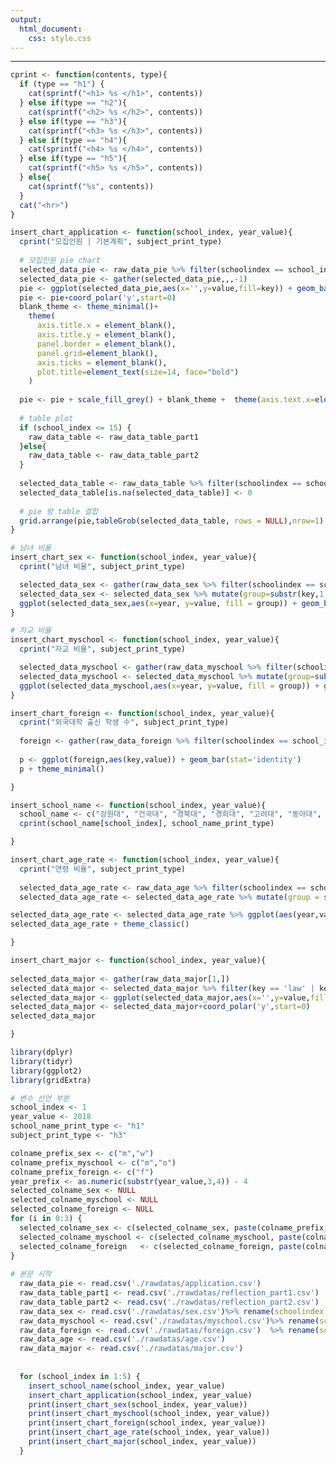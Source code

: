 ```yaml
---
output:
  html_document:
    css: style.css
---
```

------


```r
cprint <- function(contents, type){
  if (type == "h1") {
    cat(sprintf("<h1> %s </h1>", contents))  
  } else if(type == "h2"){
    cat(sprintf("<h2> %s </h2>", contents))  
  } else if(type == "h3"){
    cat(sprintf("<h3> %s </h3>", contents))  
  } else if(type == "h4"){
    cat(sprintf("<h4> %s </h4>", contents))  
  } else if(type == "h5"){
    cat(sprintf("<h5> %s </h5>", contents))  
  } else{
    cat(sprintf("%s", contents))  
  }
  cat("<hr>")
}

insert_chart_application <- function(school_index, year_value){
  cprint("모집인원 | 기본계획", subject_print_type)
  
  # 모집인원 pie chart
  selected_data_pie <- raw_data_pie %>% filter(schoolindex == school_index & year == year_value)
  selected_data_pie <- gather(selected_data_pie,,,-1)
  pie <- ggplot(selected_data_pie,aes(x='',y=value,fill=key)) + geom_bar(width = 1, stat = 'identity')
  pie <- pie+coord_polar('y',start=0)
  blank_theme <- theme_minimal()+
    theme(
      axis.title.x = element_blank(),
      axis.title.y = element_blank(),
      panel.border = element_blank(),
      panel.grid=element_blank(),
      axis.ticks = element_blank(),
      plot.title=element_text(size=14, face="bold")
    )
  
  pie <- pie + scale_fill_grey() + blank_theme +  theme(axis.text.x=element_blank())
  
  # table plot
  if (school_index <= 15) {
    raw_data_table <- raw_data_table_part1
  }else{
    raw_data_table <- raw_data_table_part2
  }
  
  selected_data_table <- raw_data_table %>% filter(schoolindex == school_index & year == year_value) %>%   select(level,leet,gpa,lang,doc,essay,interview,sum)
  selected_data_table[is.na(selected_data_table)] <- 0
  
  # pie 랑 table 결합 
  grid.arrange(pie,tableGrob(selected_data_table, rows = NULL),nrow=1)
}

# 남녀 비율
insert_chart_sex <- function(school_index, year_value){
  cprint("남녀 비율", subject_print_type)

  selected_data_sex <- gather(raw_data_sex %>% filter(schoolindex == school_index) %>% select(selected_colname_sex))
  selected_data_sex <- selected_data_sex %>% mutate(group=substr(key,1,1),year=substr(key,2,3))
  ggplot(selected_data_sex,aes(x=year, y=value, fill = group)) + geom_bar(stat='identity', position = 'dodge')
}

# 자교 비율
insert_chart_myschool <- function(school_index, year_value){
  cprint("자교 비율", subject_print_type)

  selected_data_myschool <- gather(raw_data_myschool %>% filter(schoolindex == school_index) %>% select(selected_colname_myschool))
  selected_data_myschool <- selected_data_myschool %>% mutate(group=substr(key,1,1),year=substr(key,2,3))
  ggplot(selected_data_myschool,aes(x=year, y=value, fill = group)) + geom_bar(stat='identity', position = 'dodge')
}

insert_chart_foreign <- function(school_index, year_value){
  cprint("외국대학 출신 학생 수", subject_print_type)
  
  foreign <- gather(raw_data_foreign %>% filter(schoolindex == school_index) %>% select(selected_colname_foreign))
  
  p <- ggplot(foreign,aes(key,value)) + geom_bar(stat='identity')
  p + theme_minimal()

}

insert_school_name <- function(school_index, year_value){
  school_name <- c("강원대", "건국대", "경북대", "경희대", "고려대", "동아대", "부산대", "서강대", "서울대", "서울시립대", "성균관대", "아주대", "연세대", "영남대", "원광대", "이화여대", "인하대", "전남대", "전북대", "제주대", "중앙대", "충남대", "충북대", "한국외대", "한양대")
  cprint(school_name[school_index], school_name_print_type)

}

insert_chart_age_rate <- function(school_index, year_value){
  cprint("연령 비율", subject_print_type)
  
  selected_data_age_rate <- raw_data_age %>% filter(schoolindex == school_index) %>% select(ends_with('14'),ends_with('15'),ends_with('16'),ends_with('17')) %>% gather()
  selected_data_age_rate <- selected_data_age_rate %>% mutate(group = substr(key,1,1),year = substr(key,2,3))

selected_data_age_rate <- selected_data_age_rate %>% ggplot(aes(year,value,fill=group)) + geom_bar(stat = 'identity')
selected_data_age_rate + theme_classic()

}

insert_chart_major <- function(school_index, year_value){
  
selected_data_major <- gather(raw_data_major[1,])
selected_data_major <- selected_data_major %>% filter(key == 'law' | key == 'human' | key == 'nature')
selected_data_major <- ggplot(selected_data_major,aes(x='',y=value,fill=key)) + geom_bar(width = 1, stat = 'identity')
selected_data_major <- selected_data_major+coord_polar('y',start=0)
selected_data_major

}

```

```r


library(dplyr)
library(tidyr)
library(ggplot2)
library(gridExtra)

# 변수 선언 부분
school_index <- 1
year_value <- 2018
school_name_print_type <- "h1"
subject_print_type <- "h3"

colname_prefix_sex <- c("m","w")
colname_prefix_myschool <- c("m","o")
colname_prefix_foreign <- c("f")
year_prefix <- as.numeric(substr(year_value,3,4)) - 4
selected_colname_sex <- NULL
selected_colname_myschool <- NULL
selected_colname_foreign <- NULL
for (i in 0:3) {
  selected_colname_sex <- c(selected_colname_sex, paste(colname_prefix_sex,year_prefix+i, sep=""))
  selected_colname_myschool <- c(selected_colname_myschool, paste(colname_prefix_myschool,year_prefix+i, sep=""))
  selected_colname_foreign   <- c(selected_colname_foreign, paste(colname_prefix_foreign,year_prefix+i, sep=""))
}
  
# 본문 시작
  raw_data_pie <- read.csv('./rawdatas/application.csv')
  raw_data_table_part1 <- read.csv('./rawdatas/reflection_part1.csv')
  raw_data_table_part2 <- read.csv('./rawdatas/reflection_part2.csv')
  raw_data_sex <- read.csv('./rawdatas/sex.csv')%>% rename(schoolindex = 癤퓋choolindex)
  raw_data_myschool <- read.csv('./rawdatas/myschool.csv')%>% rename(schoolindex = 癤퓋choolindex)
  raw_data_foreign <- read.csv('./rawdatas/foreign.csv')  %>% rename(schoolindex = 癤퓋choolindex)
  raw_data_age <- read.csv('./rawdatas/age.csv')
  raw_data_major <- read.csv('./rawdatas/major.csv')
  
  
  for (school_index in 1:5) {
    insert_school_name(school_index, year_value)
    insert_chart_application(school_index, year_value)
    print(insert_chart_sex(school_index, year_value))
    print(insert_chart_myschool(school_index, year_value))
    print(insert_chart_foreign(school_index, year_value))
    print(insert_chart_age_rate(school_index, year_value))
    print(insert_chart_major(school_index, year_value))
  }
  
  
```

